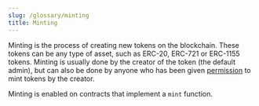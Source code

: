 ```yaml
---
slug: /glossary/minting
title: Minting
---
```


Minting is the process of creating new tokens on the blockchain. These tokens can be any type of asset, such as ERC-20, ERC-721 or ERC-1155 tokens. 
Minting is usually done by the creator of the token (the default admin), but can also be done by anyone who has been given [permission](/solidity/extensions/permissions) to mint tokens by the creator.

Minting is enabled on contracts that implement a `mint` function.